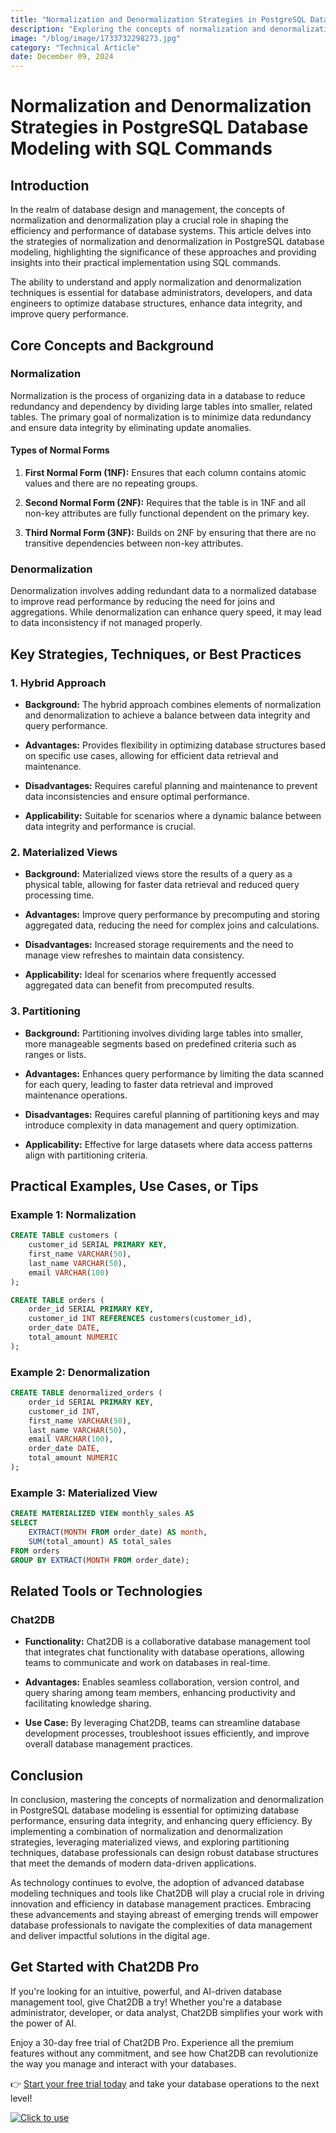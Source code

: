 ```yaml
---
title: "Normalization and Denormalization Strategies in PostgreSQL Database Modeling with SQL Commands"
description: "Exploring the concepts of normalization and denormalization in PostgreSQL database modeling and how to implement them effectively using SQL commands."
image: "/blog/image/1733732298273.jpg"
category: "Technical Article"
date: December 09, 2024
---
```


# Normalization and Denormalization Strategies in PostgreSQL Database Modeling with SQL Commands


<Authors date="December 09, 2024">
  <Author name="Aiden Stone" link="https://chat2db.ai" />
</Authors>

## Introduction

In the realm of database design and management, the concepts of normalization and denormalization play a crucial role in shaping the efficiency and performance of database systems. This article delves into the strategies of normalization and denormalization in PostgreSQL database modeling, highlighting the significance of these approaches and providing insights into their practical implementation using SQL commands.

The ability to understand and apply normalization and denormalization techniques is essential for database administrators, developers, and data engineers to optimize database structures, enhance data integrity, and improve query performance.

## Core Concepts and Background

### Normalization

Normalization is the process of organizing data in a database to reduce redundancy and dependency by dividing large tables into smaller, related tables. The primary goal of normalization is to minimize data redundancy and ensure data integrity by eliminating update anomalies.

#### Types of Normal Forms

1. **First Normal Form (1NF):** Ensures that each column contains atomic values and there are no repeating groups.

2. **Second Normal Form (2NF):** Requires that the table is in 1NF and all non-key attributes are fully functional dependent on the primary key.

3. **Third Normal Form (3NF):** Builds on 2NF by ensuring that there are no transitive dependencies between non-key attributes.

### Denormalization

Denormalization involves adding redundant data to a normalized database to improve read performance by reducing the need for joins and aggregations. While denormalization can enhance query speed, it may lead to data inconsistency if not managed properly.

## Key Strategies, Techniques, or Best Practices

### 1. Hybrid Approach

- **Background:** The hybrid approach combines elements of normalization and denormalization to achieve a balance between data integrity and query performance.

- **Advantages:** Provides flexibility in optimizing database structures based on specific use cases, allowing for efficient data retrieval and maintenance.

- **Disadvantages:** Requires careful planning and maintenance to prevent data inconsistencies and ensure optimal performance.

- **Applicability:** Suitable for scenarios where a dynamic balance between data integrity and performance is crucial.

### 2. Materialized Views

- **Background:** Materialized views store the results of a query as a physical table, allowing for faster data retrieval and reduced query processing time.

- **Advantages:** Improve query performance by precomputing and storing aggregated data, reducing the need for complex joins and calculations.

- **Disadvantages:** Increased storage requirements and the need to manage view refreshes to maintain data consistency.

- **Applicability:** Ideal for scenarios where frequently accessed aggregated data can benefit from precomputed results.

### 3. Partitioning

- **Background:** Partitioning involves dividing large tables into smaller, more manageable segments based on predefined criteria such as ranges or lists.

- **Advantages:** Enhances query performance by limiting the data scanned for each query, leading to faster data retrieval and improved maintenance operations.

- **Disadvantages:** Requires careful planning of partitioning keys and may introduce complexity in data management and query optimization.

- **Applicability:** Effective for large datasets where data access patterns align with partitioning criteria.

## Practical Examples, Use Cases, or Tips

### Example 1: Normalization

```sql
CREATE TABLE customers (
    customer_id SERIAL PRIMARY KEY,
    first_name VARCHAR(50),
    last_name VARCHAR(50),
    email VARCHAR(100)
);

CREATE TABLE orders (
    order_id SERIAL PRIMARY KEY,
    customer_id INT REFERENCES customers(customer_id),
    order_date DATE,
    total_amount NUMERIC
);
```

### Example 2: Denormalization

```sql
CREATE TABLE denormalized_orders (
    order_id SERIAL PRIMARY KEY,
    customer_id INT,
    first_name VARCHAR(50),
    last_name VARCHAR(50),
    email VARCHAR(100),
    order_date DATE,
    total_amount NUMERIC
);
```

### Example 3: Materialized View

```sql
CREATE MATERIALIZED VIEW monthly_sales AS
SELECT
    EXTRACT(MONTH FROM order_date) AS month,
    SUM(total_amount) AS total_sales
FROM orders
GROUP BY EXTRACT(MONTH FROM order_date);
```

## Related Tools or Technologies

### Chat2DB

- **Functionality:** Chat2DB is a collaborative database management tool that integrates chat functionality with database operations, allowing teams to communicate and work on databases in real-time.

- **Advantages:** Enables seamless collaboration, version control, and query sharing among team members, enhancing productivity and facilitating knowledge sharing.

- **Use Case:** By leveraging Chat2DB, teams can streamline database development processes, troubleshoot issues efficiently, and improve overall database management practices.

## Conclusion

In conclusion, mastering the concepts of normalization and denormalization in PostgreSQL database modeling is essential for optimizing database performance, ensuring data integrity, and enhancing query efficiency. By implementing a combination of normalization and denormalization strategies, leveraging materialized views, and exploring partitioning techniques, database professionals can design robust database structures that meet the demands of modern data-driven applications.

As technology continues to evolve, the adoption of advanced database modeling techniques and tools like Chat2DB will play a crucial role in driving innovation and efficiency in database management practices. Embracing these advancements and staying abreast of emerging trends will empower database professionals to navigate the complexities of data management and deliver impactful solutions in the digital age.

## Get Started with Chat2DB Pro

If you're looking for an intuitive, powerful, and AI-driven database management tool, give Chat2DB a try! Whether you're a database administrator, developer, or data analyst, Chat2DB simplifies your work with the power of AI.

Enjoy a 30-day free trial of Chat2DB Pro. Experience all the premium features without any commitment, and see how Chat2DB can revolutionize the way you manage and interact with your databases.

👉 [Start your free trial today](https://chat2db.ai/pricing) and take your database operations to the next level!


[![Click to use](/image/blog/bg/chat2db.jpg)](https://chat2db.ai/)
